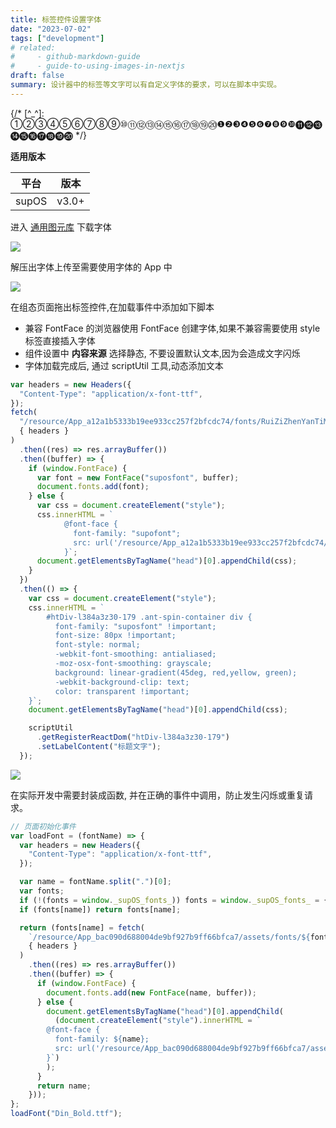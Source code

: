 ```yaml
---
title: 标签控件设置字体
date: "2023-07-02"
tags: ["development"]
# related:
#     - github-markdown-guide
#     - guide-to-using-images-in-nextjs
draft: false
summary: 设计器中的标签等文字可以有自定义字体的要求，可以在脚本中实现。
---
```


{/* [^_^]: ①②③④⑤⑥⑦⑧⑨⑩⑪⑫⑬⑭⑮⑯⑰⑱⑲⑳❶❷❸❹❺❻❼❽❾❿⓫⓬⓭⓮⓯⓰⓱⓲⓳⓴ */}

**适用版本**

| 平台  | 版本  |
| ----- | ----- |
| supOS | v3.0+ |

进入 [通用图元库](http://enginee-3.demo.devcloud.supos.net) 下载字体

![](./custom-font-style/0011.png)

解压出字体上传至需要使用字体的 App 中

![](./custom-font-style/0012.png)

在组态页面拖出标签控件,在加载事件中添加如下脚本

- 兼容 FontFace 的浏览器使用 FontFace 创建字体,如果不兼容需要使用 style 标签直接插入字体
- 组件设置中 **内容来源** 选择静态, 不要设置默认文本,因为会造成文字闪烁
- 字体加载完成后, 通过 scriptUtil 工具,动态添加文本

```js
var headers = new Headers({
  "Content-Type": "application/x-font-ttf",
});
fetch(
  "/resource/App_a12a1b5333b19ee933cc257f2bfcdc74/fonts/RuiZiZhenYanTiMianFeiShangYong-2.ttf",
  { headers }
)
  .then((res) => res.arrayBuffer())
  .then((buffer) => {
    if (window.FontFace) {
      var font = new FontFace("suposfont", buffer);
      document.fonts.add(font);
    } else {
      var css = document.createElement("style");
      css.innerHTML = `
            @font-face {
              font-family: "supofont";
              src: url('/resource/App_a12a1b5333b19ee933cc257f2bfcdc74/fonts/RuiZiZhenYanTiMianFeiShangYong-2.ttf') format('truetype');
            }`;
      document.getElementsByTagName("head")[0].appendChild(css);
    }
  })
  .then(() => {
    var css = document.createElement("style");
    css.innerHTML = `
        #htDiv-l384a3z30-179 .ant-spin-container div {
          font-family: "suposfont" !important;
          font-size: 80px !important;
          font-style: normal;
          -webkit-font-smoothing: antialiased;
          -moz-osx-font-smoothing: grayscale;
          background: linear-gradient(45deg, red,yellow, green);
          -webkit-background-clip: text;
          color: transparent !important;
    }`;
    document.getElementsByTagName("head")[0].appendChild(css);

    scriptUtil
      .getRegisterReactDom("htDiv-l384a3z30-179")
      .setLabelContent("标题文字");
  });
```

![](./custom-font-style/0013.png)

在实际开发中需要封装成函数, 并在正确的事件中调用，防止发生闪烁或重复请求。

```js
// 页面初始化事件
var loadFont = (fontName) => {
  var headers = new Headers({
    "Content-Type": "application/x-font-ttf",
  });

  var name = fontName.split(".")[0];
  var fonts;
  if (!(fonts = window._supOS_fonts_)) fonts = window._supOS_fonts_ = {};
  if (fonts[name]) return fonts[name];

  return (fonts[name] = fetch(
    `/resource/App_bac090d688004de9bf927b9ff66bfca7/assets/fonts/${fontName}`,
    { headers }
  )
    .then((res) => res.arrayBuffer())
    .then((buffer) => {
      if (window.FontFace) {
        document.fonts.add(new FontFace(name, buffer));
      } else {
        document.getElementsByTagName("head")[0].appendChild(
          (document.createElement("style").innerHTML = `
        @font-face {
          font-family: ${name};
          src: url('/resource/App_bac090d688004de9bf927b9ff66bfca7/assets/fonts/Din_Bold.ttf') format('truetype');
        }`)
        );
      }
      return name;
    }));
};
loadFont("Din_Bold.ttf");
```